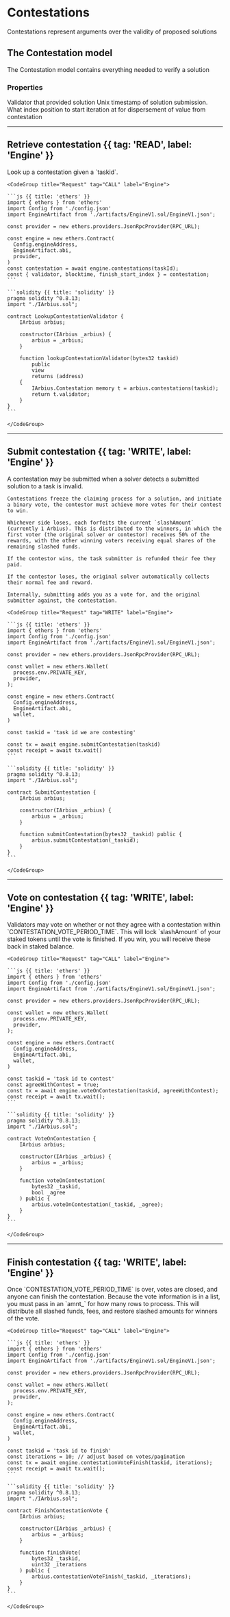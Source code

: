 
# Contestations
 
Contestations represent arguments over the validity of proposed solutions
 
## The Contestation model
 
The Contestation model contains everything needed to verify a solution
 
### Properties
 
<Properties>
  <Property name="validator" type="address">
    Validator that provided solution
  </Property>
  <Property name="blocktime" type="uint64">
    Unix timestamp of solution submission.
  </Property>
  <Property name="finish_start_index" type="uint32">
    What index position to start iteration at for dispersement of value from contestation
  </Property>
</Properties>
 
---

## Retrieve contestation {{ tag: 'READ', label: 'Engine' }}

<Row>
  <Col>
    Look up a contestation given a `taskid`.
  </Col>
  <Col sticky>

    <CodeGroup title="Request" tag="CALL" label="Engine">

    ```js {{ title: 'ethers' }}
    import { ethers } from 'ethers'
    import Config from './config.json'
    import EngineArtifact from './artifacts/EngineV1.sol/EngineV1.json';

    const provider = new ethers.providers.JsonRpcProvider(RPC_URL);

    const engine = new ethers.Contract(
      Config.engineAddress,
      EngineArtifact.abi,
      provider,
    )
    const contestation = await engine.contestations(taskId);
    const { validator, blocktime, finish_start_index } = contestation;
    ```

    ```solidity {{ title: 'solidity' }}
    pragma solidity ^0.8.13;
    import "./IArbius.sol";

    contract LookupContestationValidator {
        IArbius arbius;

        constructor(IArbius _arbius) {
            arbius = _arbius;
        }

        function lookupContestationValidator(bytes32 taskid)
            public
            view
            returns (address)
        {
            IArbius.Contestation memory t = arbius.contestations(taskid);
            return t.validator;
        }
    }
    ```

    </CodeGroup>

  </Col>
</Row>

---

## Submit contestation {{ tag: 'WRITE', label: 'Engine' }}

<Row>
  <Col>
    A contestation may be submitted when a solver detects a submitted solution to a task is invalid.

    Contestations freeze the claiming process for a solution, and initiate a binary vote, the contestor must achieve more votes for their contest to win.

    Whichever side loses, each forfeits the current `slashAmount` (currently 1 Arbius). This is distributed to the winners, in which the first voter (the original solver or contestor) receives 50% of the rewards, with the other winning voters receiving equal shares of the remaining slashed funds.
    
    If the contestor wins, the task submitter is refunded their fee they paid.

    If the contestor loses, the original solver automatically collects their normal fee and reward.

    Internally, submitting adds you as a vote for, and the original submitter against, the contestation.
  </Col>
  <Col sticky>

    <CodeGroup title="Request" tag="WRITE" label="Engine">

    ```js {{ title: 'ethers' }}
    import { ethers } from 'ethers'
    import Config from './config.json'
    import EngineArtifact from './artifacts/EngineV1.sol/EngineV1.json';

    const provider = new ethers.providers.JsonRpcProvider(RPC_URL);

    const wallet = new ethers.Wallet(
      process.env.PRIVATE_KEY,
      provider,
    );

    const engine = new ethers.Contract(
      Config.engineAddress,
      EngineArtifact.abi,
      wallet,
    )

    const taskid = 'task id we are contesting'

    const tx = await engine.submitContestation(taskid)
    const receipt = await tx.wait()
    ```

    ```solidity {{ title: 'solidity' }}
    pragma solidity ^0.8.13;
    import "./IArbius.sol";

    contract SubmitContestation {
        IArbius arbius;

        constructor(IArbius _arbius) {
            arbius = _arbius;
        }

        function submitContestation(bytes32 _taskid) public {
            arbius.submitContestation(_taskid);
        }
    }
    ```

    </CodeGroup>

  </Col>
</Row>

---

## Vote on contestation {{ tag: 'WRITE', label: 'Engine' }}

<Row>
  <Col>
    Validators may vote on whether or not they agree with a contestation within `CONTESTATION_VOTE_PERIOD_TIME`. This will lock `slashAmount` of your staked tokens until the vote is finished. If you win, you will receive these back in staked balance.
  </Col>
  <Col sticky>

    <CodeGroup title="Request" tag="CALL" label="Engine">

    ```js {{ title: 'ethers' }}
    import { ethers } from 'ethers'
    import Config from './config.json'
    import EngineArtifact from './artifacts/EngineV1.sol/EngineV1.json';

    const provider = new ethers.providers.JsonRpcProvider(RPC_URL);

    const wallet = new ethers.Wallet(
      process.env.PRIVATE_KEY,
      provider,
    );

    const engine = new ethers.Contract(
      Config.engineAddress,
      EngineArtifact.abi,
      wallet,
    )

    const taskid = 'task id to contest'
    const agreeWithContest = true;
    const tx = await engine.voteOnContestation(taskid, agreeWithContest);
    const receipt = await tx.wait();
    ```

    ```solidity {{ title: 'solidity' }}
    pragma solidity ^0.8.13;
    import "./IArbius.sol";

    contract VoteOnContestation {
        IArbius arbius;

        constructor(IArbius _arbius) {
            arbius = _arbius;
        }

        function voteOnContestation(
            bytes32 _taskid,
            bool _agree
        ) public {
            arbius.voteOnContestation(_taskid, _agree);
        }
    }
    ```

    </CodeGroup>

  </Col>
</Row>

---

## Finish contestation {{ tag: 'WRITE', label: 'Engine' }}

<Row>
  <Col>
    Once `CONTESTATION_VOTE_PERIOD_TIME` is over, votes are closed, and anyone can finish the contestation. Because the vote information is in a list, you must pass in an `amnt_` for how many rows to process. This will distribute all slashed funds, fees, and restore slashed amounts for winners of the vote.
  </Col>
  <Col sticky>

    <CodeGroup title="Request" tag="CALL" label="Engine">

    ```js {{ title: 'ethers' }}
    import { ethers } from 'ethers'
    import Config from './config.json'
    import EngineArtifact from './artifacts/EngineV1.sol/EngineV1.json';

    const provider = new ethers.providers.JsonRpcProvider(RPC_URL);

    const wallet = new ethers.Wallet(
      process.env.PRIVATE_KEY,
      provider,
    );

    const engine = new ethers.Contract(
      Config.engineAddress,
      EngineArtifact.abi,
      wallet,
    )

    const taskid = 'task id to finish'
    const iterations = 10; // adjust based on votes/pagination
    const tx = await engine.contestationVoteFinish(taskid, iterations);
    const receipt = await tx.wait();
    ```

    ```solidity {{ title: 'solidity' }}
    pragma solidity ^0.8.13;
    import "./IArbius.sol";

    contract FinishContestationVote {
        IArbius arbius;

        constructor(IArbius _arbius) {
            arbius = _arbius;
        }

        function finishVote(
            bytes32 _taskid,
            uint32 _iterations
        ) public {
            arbius.contestationVoteFinish(_taskid, _iterations);
        }
    }
    ```

    </CodeGroup>

  </Col>
</Row>
